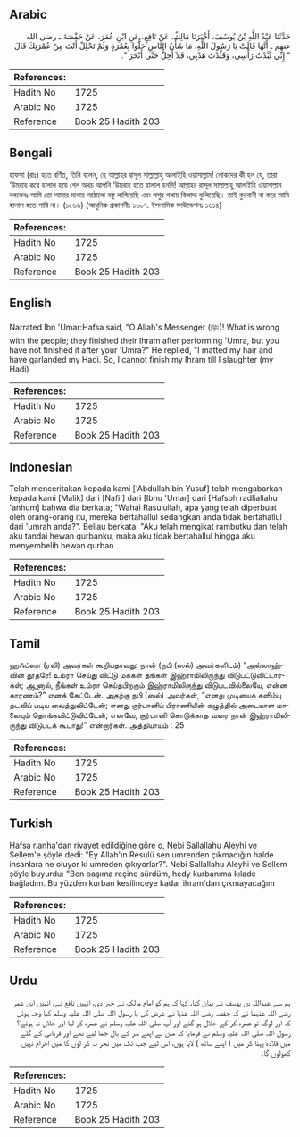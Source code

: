 ## Arabic


<div dir="rtl" lang="ar" style={{fontSize:'larger',backgroundColor:'#f8f9fa',padding:20}}>
حَدَّثَنَا عَبْدُ اللَّهِ بْنُ يُوسُفَ، أَخْبَرَنَا مَالِكٌ، عَنْ نَافِعٍ، عَنِ ابْنِ عُمَرَ، عَنْ حَفْصَةَ ـ رضى الله عنهم ـ أَنَّهَا قَالَتْ يَا رَسُولَ اللَّهِ، مَا شَأْنُ النَّاسِ حَلُّوا بِعُمْرَةٍ وَلَمْ تَحْلِلْ أَنْتَ مِنْ عُمْرَتِكَ قَالَ ‏ "‏ إِنِّي لَبَّدْتُ رَأْسِي، وَقَلَّدْتُ هَدْيِي، فَلاَ أَحِلُّ حَتَّى أَنْحَرَ ‏"‏‏.‏
</div>
<div style={{backgroundColor:'#f8f9fa',padding:20, marginBottom: 10}}><table> <thead> <tr> <th>References:</th> <th></th> </tr> </thead> <tbody><tr><td>Hadith No</td><td>1725</td></tr><tr><td>Arabic No</td><td>1725</td></tr><tr><td>Reference</td><td>Book 25 Hadith 203</td></tr></tbody></table></div>

## Bengali


<div dir="ltr" lang="bn" style={{fontSize:'larger',backgroundColor:'#f8f9fa',padding:20}}>
হাফসা (রাঃ) হতে বর্ণিত, তিনি বলেন, হে আল্লাহর রাসূল সাল্লাল্লাহু আলাইহি ওয়াসাল্লাম! লোকদের কী হল যে, তারা ‘উমরাহ করে হালাল হয়ে গেল অথচ আপনি ‘উমরাহ হতে হালাল হননি! আল্লাহর রাসূল সাল্লাল্লাহু আলাইহি ওয়াসাল্লাম বললেনঃ আমি তো আমার মাথায় আঠালো বস্তু লাগিয়েছি এবং পশুর গলায় কিলাদা ঝুলিয়েছি। তাই কুরবানী না করে আমি হালাল হতে পারি না। (১৫৬৬) (আধুনিক প্রকাশনীঃ ১৬০৭. ইসলামিক ফাউন্ডেশনঃ ১৬১৪)
</div>
<div style={{backgroundColor:'#f8f9fa',padding:20, marginBottom: 10}}><table> <thead> <tr> <th>References:</th> <th></th> </tr> </thead> <tbody><tr><td>Hadith No</td><td>1725</td></tr><tr><td>Arabic No</td><td>1725</td></tr><tr><td>Reference</td><td>Book 25 Hadith 203</td></tr></tbody></table></div>

## English


<div dir="ltr" lang="en" style={{fontSize:'larger',backgroundColor:'#f8f9fa',padding:20}}>
Narrated Ibn 'Umar:Hafsa said, "O Allah's Messenger (ﷺ)! What is wrong with the people; they finished their Ihram after performing 'Umra, but you have not finished it after your 'Umra?" He replied, "I matted my hair and have garlanded my Hadi. So, I cannot finish my Ihram till I slaughter (my Hadi)
</div>
<div style={{backgroundColor:'#f8f9fa',padding:20, marginBottom: 10}}><table> <thead> <tr> <th>References:</th> <th></th> </tr> </thead> <tbody><tr><td>Hadith No</td><td>1725</td></tr><tr><td>Arabic No</td><td>1725</td></tr><tr><td>Reference</td><td>Book 25 Hadith 203</td></tr></tbody></table></div>

## Indonesian


<div dir="ltr" lang="id" style={{fontSize:'larger',backgroundColor:'#f8f9fa',padding:20}}>
Telah menceritakan kepada kami ['Abdullah bin Yusuf] telah mengabarkan kepada kami [Malik] dari [Nafi'] dari [Ibnu 'Umar] dari [Hafsoh radliallahu 'anhum] bahwa dia berkata; "Wahai Rasulullah, apa yang telah diperbuat oleh orang-orang itu, mereka bertahallul sedangkan anda tidak bertahallul dari 'umrah anda?". Beliau berkata: "Aku telah mengikat rambutku dan telah aku tandai hewan qurbanku, maka aku tidak bertahallul hingga aku menyembelih hewan qurban
</div>
<div style={{backgroundColor:'#f8f9fa',padding:20, marginBottom: 10}}><table> <thead> <tr> <th>References:</th> <th></th> </tr> </thead> <tbody><tr><td>Hadith No</td><td>1725</td></tr><tr><td>Arabic No</td><td>1725</td></tr><tr><td>Reference</td><td>Book 25 Hadith 203</td></tr></tbody></table></div>

## Tamil


<div dir="ltr" lang="ta" style={{fontSize:'larger',backgroundColor:'#f8f9fa',padding:20}}>
ஹஃப்ஸா (ரலி) அவர்கள் கூறியதாவது: நான் (நபி (ஸல்) அவர்களிடம்) “அல்லாஹ்வின் தூதரே! உம்ரா செய்து விட்டு மக்கள் தங்கள் இஹ்ராமிலிருந்து விடுபட்டுவிட்டார்கள்; ஆனால், நீங்கள் உம்ரா செய்தபிறகும் இஹ்ராமிலிருந்து விடுபடவில்லையே, என்ன காரணம்?” எனக் கேட்டேன். அதற்கு நபி (ஸல்) அவர்கள், “எனது முடியைக் களிம்பு தடவிப் படிய வைத்துவிட்டேன்; எனது குர்பானிப் பிராணியின் கழுத்தில் அடையாள மாலையும் தொங்கவிட்டுவிட்டேன்; எனவே, குர்பானி கொடுக்காத வரை நான் இஹ்ராமிலிருந்து விடுபடக் கூடாது!” என்றார்கள். அத்தியாயம் : 25
</div>
<div style={{backgroundColor:'#f8f9fa',padding:20, marginBottom: 10}}><table> <thead> <tr> <th>References:</th> <th></th> </tr> </thead> <tbody><tr><td>Hadith No</td><td>1725</td></tr><tr><td>Arabic No</td><td>1725</td></tr><tr><td>Reference</td><td>Book 25 Hadith 203</td></tr></tbody></table></div>

## Turkish


<div dir="ltr" lang="tr" style={{fontSize:'larger',backgroundColor:'#f8f9fa',padding:20}}>
Hafsa r.anha'dan rivayet edildiğine göre o, Nebi Sallallahu Aleyhi ve Sellem'e şöyle dedi: "Ey Allah'ın Resulü sen umrenden çıkmadığın halde insanlara ne oluyor ki umreden çıkıyorlar?". Nebi Sallallahu Aleyhi ve Sellem şöyle buyurdu: "Ben başıma reçine sürdüm, hedy kurbanıma kılade bağladım. Bu yüzden kurban kesilinceye kadar ihram'dan çıkmayacağım
</div>
<div style={{backgroundColor:'#f8f9fa',padding:20, marginBottom: 10}}><table> <thead> <tr> <th>References:</th> <th></th> </tr> </thead> <tbody><tr><td>Hadith No</td><td>1725</td></tr><tr><td>Arabic No</td><td>1725</td></tr><tr><td>Reference</td><td>Book 25 Hadith 203</td></tr></tbody></table></div>

## Urdu


<div dir="rtl" lang="ur" style={{fontSize:'larger',backgroundColor:'#f8f9fa',padding:20}}>
ہم سے عبداللہ بن یوسف نے بیان کیا، کہا کہ ہم کو امام مالک نے خبر دی، انہیں نافع نے، انہیں ابن عمر رضی اللہ عنہما نے کہ حفصہ رضی اللہ عنہا نے عرض کی یا رسول اللہ صلی اللہ علیہ وسلم کیا وجہ ہوئی کہ اور لوگ تو عمرہ کر کے حلال ہو گئے اور آپ صلی اللہ علیہ وسلم نے عمرہ کر لیا اور حلال نہ ہوئے؟ رسول اللہ صلی اللہ علیہ وسلم نے فرمایا کہ میں نے اپنے سر کے بال جما لیے تھے اور قربانی کے گلے میں قلادہ پہنا کر میں ( اپنے ساتھ ) لایا ہوں، اس لیے جب تک میں نحر نہ کر لوں گا میں احرام نہیں کھولوں گا۔
</div>
<div style={{backgroundColor:'#f8f9fa',padding:20, marginBottom: 10}}><table> <thead> <tr> <th>References:</th> <th></th> </tr> </thead> <tbody><tr><td>Hadith No</td><td>1725</td></tr><tr><td>Arabic No</td><td>1725</td></tr><tr><td>Reference</td><td>Book 25 Hadith 203</td></tr></tbody></table></div>